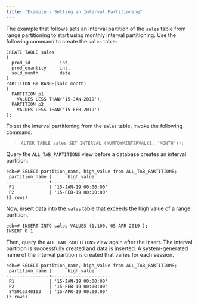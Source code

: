 ```yaml
---
title: "Example - Setting an Interval Partitioning"
---
```


The example that follows sets an interval partition of the `sales` table from range partitioning to start using monthly interval partitioning. Use the following command to create the `sales` table:

``` text
CREATE TABLE sales
(
  prod_id           int,
  prod_quantity     int,
  sold_month        date
)
PARTITION BY RANGE(sold_month)
(
  PARTITION p1
    VALUES LESS THAN('15-JAN-2019'),
  PARTITION p2
    VALUES LESS THAN('15-FEB-2019')
);
```

To set the interval partitioning from the `sales` table, invoke the following command:

> `ALTER TABLE sales SET INTERVAL (NUMTOYMINTERVAL(1, 'MONTH'));`

Query the `ALL_TAB_PARTITIONS` view before a database creates an interval partition.

``` text
edb=# SELECT partition_name, high_value from ALL_TAB_PARTITIONS;
 partition_name |      high_value
----------------+----------------------
 P1             | '15-JAN-19 00:00:00'
 P2             | '15-FEB-19 00:00:00'
(2 rows)
```

Now, insert data into the `sales` table that exceeds the high value of a range partition.

``` text
edb=# INSERT INTO sales VALUES (1,100,'05-APR-2019');
INSERT 0 1
```

Then, query the `ALL_TAB_PARTITIONS` view again after the insert. The interval partition is successfully created and data is inserted. A system-generated name of the interval partition is created that varies for each session.

``` text
edb=# SELECT partition_name, high_value from ALL_TAB_PARTITIONS;
 partition_name |      high_value
----------------+----------------------
 P1             | '15-JAN-19 00:00:00'
 P2             | '15-FEB-19 00:00:00'
 SYS916340103   | '15-APR-19 00:00:00'
(3 rows)
```
